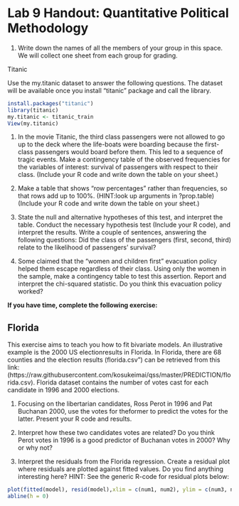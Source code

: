 # Lab 9 Handout: Quantitative Political Methodology

1. Write down the names of all the members of your group in this space.  We will collect one sheet from each group for grading. 

Titanic

Use the my.titanic dataset to answer the following questions. The dataset will be available once you install "titanic" package and call the library.

```r
install.packages("titanic")
library(titanic)
my.titanic <- titanic_train
View(my.titanic)
```

1. In the movie Titanic, the third class passengers were not allowed to go up to the deck where the life-boats were boarding because the first-class passengers would board before them.  This led to a sequence of tragic events.   Make  a  contingency  table  of  the  observed  frequencies  for  the  variables  of  interest:  survival of passengers with respect to their class.  (Include your R code and write down the table on your sheet.)


2. Make a table that shows "row percentages" rather than frequencies, so that rows add up to 100%.  (HINT:look up arguments in ?prop.table) (Include your R code and write down the table on your sheet.)

3. State  the  null  and  alternative  hypotheses  of  this  test,  and  interpret  the  table.   Conduct  the  necessary hypothesis test (Include your R code), and interpret the results.  Write a couple of sentences, answering the following questions:  Did the class of the passengers (first,  second,  third) relate to the likelihood of passengers' survival?

4. Some claimed that the "women and children first" evacuation policy helped them escape regardless of their class.  Using only the women in the sample, make a contingency table to test this assertion.  Report and interpret the chi-squared statistic.  Do you think this evacuation policy worked? 

**If you have time, complete the following exercise:**

## Florida

This exercise aims to teach you how to fit bivariate models.  An illustrative example is the 2000 US electionresults in Florida.  In Florida, there are 68 counties and the election results (florida.csv") can be retrieved from this link: (https://raw.githubusercontent.com/kosukeimai/qss/master/PREDICTION/florida.csv). Florida dataset contains the number of votes cast for each candidate in 1996 and 2000 elections.

1. Focusing on the libertarian candidates, Ross Perot in 1996 and Pat Buchanan 2000, use the votes for theformer to predict the votes for the latter.  Present your R code and results.

2. Interpret how these two candidates votes are related?  Do you think Perot votes in 1996 is a good predictor of Buchanan votes in 2000?  Why or why not? 

3. Interpret  the  residuals  from  the  Florida  regression.   Create  a  residual  plot  where  residuals  are  plotted against fitted values.  Do you find anything interesting here? HINT: See the generic R-code for residual plots below: 

```r
plot(fitted(model), resid(model),xlim = c(num1, num2), ylim = c(num3, num4),xlab = "Fitted values", ylab = "residuals")
abline(h = 0)
```